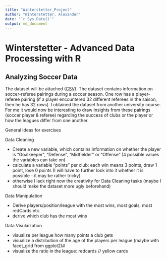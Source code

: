 ```yaml
---
title: "Winterstetter_Project"
author: "Winterstetter, Alexander"
date: "`r Sys.Date()`"
output: md_document
---
```


# Winterstetter - Advanced Data Processing with R

## Analyzing Soccer Data

The dataset will be attached ([CSV](soccer_referee_data.csv)).
The dataset contains information on soccer-referee pairings during a soccer season. One row has a player-referee pairing (if a player encountered 32 different referees in the saison, then he has  32 rows). I obtained the dataset from another university course. For me it would now be interesting to draw insights from these pairings (soccer player & referee) regarding the success of clubs or the player or how the leagues differ from one another.

General ideas for exercises

Data Cleaning

- Create a new variable, which contains information on whether the player is "Goalkeeper", "Defense", "Midfielder" or "Offense" (4 possible values the variables can take on)
- calculate a variable "points" per club: each win means 3 points, draw 1 point, lose 0 points (I will have to further look into it whether it is possible - it may be rather tricky)
- otherwise I lack right now the creativity for Data Cleaning tasks (maybe I should make the dataset more ugly beforehand)

Data Manipulation

- Derive players/position/league with the most wins, most goals, most redCards etc.
- derive which club has the most wins

Data Visulaization

- visualize per league how many points a club gets
- visualize a distribution of the age of the players per league (maybe with  facet_grid from ggplot2)#
- visualize the ratio in the league: redcards // yellow cards
